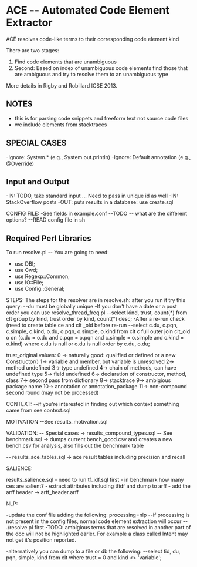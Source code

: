 =ACE -- Automated Code Element Extractor=

ACE resolves code-like terms to their corresponding code element kind

There are two stages:
# Find code elements that are unambiguous 
# Second: Based on index of unambiguous code elements find those that are ambiguous and try to resolve them to an unambiguous type

More details in Rigby and Robillard ICSE 2013.

==NOTES==

* this is for parsing code snippets and freeform text not source code files
* we include elements from stacktraces

== SPECIAL CASES ==
-Ignore: System.* (e.g., System.out.println)
-Ignore: Default annotation (e.g., @Override)

==Input and Output==
-IN: TODO, take standard input ... Need to pass in unique id as well 
-IN: StackOverflow posts
-OUT: puts results in a database: use create.sql

CONFIG FILE:
-See fields in example.conf
--TODO -- what are the different options?
--READ config file in sh

==Required Perl Libraries==

To run resolve.pl -- You are going to need:
*use DBI;
*use Cwd;
*use Regexp::Common; 
*use IO::File;
*use Config::General;

STEPS:
The steps for the resolver are in resolve.sh: after you run it try this query:
--du must be globally unique
-If you don't have a date or a post order you can use resolve_thread_freq.pl
--select kind, trust, count(*) from clt group by kind, trust order by kind, count(*) desc;
-After a re-run check (need to create table ce and clt _old before re-run
--select c.du, c.pqn, c.simple, c.kind, o.du, o.pqn, o.simple, o.kind from clt c full outer join clt_old o on (c.du = o.du and c.pqn = o.pqn and c.simple = o.simple and c.kind = o.kind) where c.du is null or o.du is null order by c.du, o.du;


trust_original values:
0 -> naturally good: qualified or defined or a new Constructor()
1-> variable and member, but variable is unresolved
2-> method undefined
3-> type undefined
4-> chain of methods, can have undefined type 
5-> field undefined
6-> declaration of constructor, method, class
7-> second pass from dictionary
8-> stacktrace
9-> ambigious package name
10-> annotation or annotation_package
11-> non-compound second round (may not be processed)

CONTEXT:
--if you're interested in finding out which context something came from see context.sql

MOTIVATION
--See results_motivation.sql  

VALIDATION:
-- Special cases -> results_compound_types.sql
-- See benchmark.sql -> dumps current bench_good.csv and creates a new bench.csv for analysis, also fills out the benchmark table

-- results_ace_tables.sql -> ace result tables including precision and recall

SALIENCE:

results_salience.sql
- need to run tf_idf.sql first
- in benchmark how many ces are salient?
- extract attributes including tfidf and dump to arff 
- add the arff header -> arff_header.arff

NLP:

-update the conf file adding the following: processing=nlp
--if processing is not present in the config files, normal code element extraction will occur
-- ./resolve.pl <config file> first 
-TODO: ambigious terms that are resolved in another part of the doc will not be highlighted earler. For example a class called Intent may not get it's position reported.

-alternatively you can dump to a file or db the following:
--select tid, du, pqn, simple, kind from clt where trust = 0 and kind <> 'variable';



